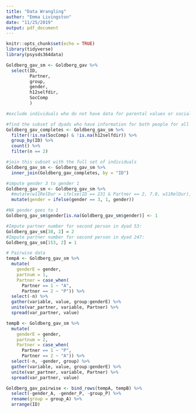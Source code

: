 ```yaml
---
title: "Data Wrangling"
author: "Emma Livingston"
date: "11/25/2019"
output: pdf_document
---
```


```r
knitr::opts_chunk$set(echo = TRUE)
library(tidyverse)
library(psysds364data)
```


```r
Goldberg_gav_sm <- Goldberg_gav %>%
  select(ID,
         Partner,
         group,
         gender,
         h12selfdir,
         SocComp
         )
```

```r
#exclude individuals who do not have data for parental values or social competence

#find the subset of dyads who have information for both people for all of the variables
Goldberg_gav_completes <- Goldberg_gav_sm %>%
  filter(!is.na(SocComp) & !is.na(h12selfdir)) %>%
  group_by(ID) %>%
  count() %>%
  filter(n == 2)

#join this subset with the full set of individuals
Goldberg_gav_sm <- Goldberg_gav_sm %>%
  inner_join(Goldberg_gav_completes, by = "ID")
```


```r
#impute gender 3 to gender 1
Goldberg_gav_sm <- Goldberg_gav_sm %>%
  #mutate(w11RelDur = ifelse(ID == 231 & Partner == 2, 7.0, w11RelDur)) %>%
  mutate(gender = ifelse(gender == 3, 1, gender))

#NA gender goes to 1
Goldberg_gav_sm$gender[is.na(Goldberg_gav_sm$gender)] <- 1
```

```r
#Impute partner number for second person in dyad 53:
Goldberg_gav_sm[38, 2] = 2
#Impute partner number for second person in dyad 247:
Goldberg_gav_sm[153, 2] = 1

# Pairwise data
tempA <- Goldberg_gav_sm %>%
  mutate(
    genderE = gender,
    partnum = 1,
    Partner = case_when(
      Partner == 1 ~ "A",
      Partner == 2 ~ "P")) %>%
  select(-n) %>%
  gather(variable, value, group:genderE) %>%
  unite(var_partner, variable, Partner) %>%
  spread(var_partner, value)

tempB <- Goldberg_gav_sm %>%
  mutate(
    genderE = gender,
    partnum = 2,
    Partner = case_when(
      Partner == 1 ~ "P",
      Partner == 2 ~ "A")) %>%
  select(-n, -gender, group) %>%
  gather(variable, value, group:genderE) %>%
  unite(var_partner, variable, Partner) %>%
  spread(var_partner, value)

Goldberg_gav_pairwise <- bind_rows(tempA, tempB) %>%
  select(-gender_A, -gender_P, -group_P) %>%
  rename(group = group_A) %>%
  arrange(ID)


```
